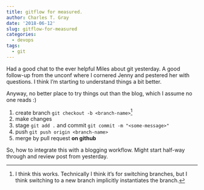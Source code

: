 ```yaml
---
title: gitflow for measured.
author: Charles T. Gray
date: '2018-06-12'
slug: gitflow-for-measured
categories:
  - devops
tags:
  - git
---
```



Had a good chat to the ever helpful Miles about git yesterday. A good follow-up from the unconf where I cornered Jenny and pestered her with questions. I think I'm starting to understand things a bit better.

Anyway, no better place to try things out than the blog, which I assume no one reads :) 

1. create branch `git checkout -b <branch-name>`[^1]
2. make changes
3. stage `git add .` and commit `git commit -m "<some-message>"`
4. push `git push origin <branch-name>`
5. merge by pull request **on github**

So, how to integrate this with a blogging workflow. Might start half-way through and review post from yesterday.   

[^1]: I think this works. Technically I think it's for switching branches, but I think switching to a new branch implicitly instantiates the branch. 